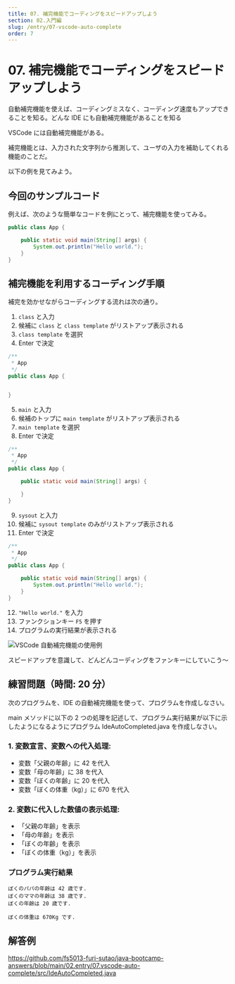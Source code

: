 ```yaml
---
title: 07. 補完機能でコーディングをスピードアップしよう
section: 02.入門編
slug: /entry/07-vscode-auto-complete
order: 7
---
```


# 07. 補完機能でコーディングをスピードアップしよう

<p className="goal">自動補完機能を使えば、コーディングミスなく、コーディング速度もアップできることを知る。どんな
  IDE にも自動補完機能があることを知る</p>

VSCode には自動補完機能がある。

補完機能とは、入力された文字列から推測して、ユーザの入力を補助してくれる機能のことだ。

以下の例を見てみよう。

## 今回のサンプルコード

例えば、次のような簡単なコードを例にとって、補完機能を使ってみる。

```java
public class App {

    public static void main(String[] args) {
        System.out.println("Hello world.");
    }
}
```

## 補完機能を利用するコーディング手順

補完を効かせながらコーディングする流れは次の通り。

1. `class` と入力
2. 候補に `class` と `class template` がリストアップ表示される
3. `class template` を選択
4. Enter で決定

```java
/**
 * App
 */
public class App {


}
```

5. `main` と入力
6. 候補のトップに `main template` がリストアップ表示される
7. `main template` を選択
8. Enter で決定

```java
/**
 * App
 */
public class App {

    public static void main(String[] args) {

    }
}
```

9. `sysout` と入力
10. 候補に `sysout template` のみがリストアップ表示される
11. Enter で決定

```java
/**
 * App
 */
public class App {

    public static void main(String[] args) {
        System.out.println("Hello world.");
    }
}
```

12. `"Hello world."` を入力
13. ファンクションキー `F5` を押す
14. プログラムの実行結果が表示される

![VSCode 自動補完機能の使用例](./images/coding_and_running.gif)

スピードアップを意識して、どんどんコーディングをファンキーにしていこう～

## 練習問題（時間: 20 分）

次のプログラムを、IDE の自動補完機能を使って、プログラムを作成しなさい。

main メソッドに以下の 2 つの処理を記述して、プログラム実行結果が以下に示したようになるようにプログラム IdeAutoCompleted.java を作成しなさい。

### 1. 変数宣言、変数への代入処理:

- 変数「父親の年齢」に 42 を代入
- 変数「母の年齢」に 38 を代入
- 変数「ぼくの年齢」に 20 を代入
- 変数「ぼくの体重（kg）」に 670 を代入

### 2. 変数に代入した数値の表示処理:

- 「父親の年齢」を表示
- 「母の年齢」を表示
- 「ぼくの年齢」を表示
- 「ぼくの体重（kg）」を表示

### プログラム実行結果

```
ぼくのパパの年齢は 42 歳です.
ぼくのママの年齢は 38 歳です.
ぼくの年齢は 20 歳です.

ぼくの体重は 670Kg です.
```

## 解答例

https://github.com/fs5013-furi-sutao/java-bootcamp-answers/blob/main/02.entry/07.vscode-auto-complete/src/IdeAutoCompleted.java
